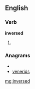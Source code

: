 ==English==

===Verb===
'''inversed'''

# {{past of|[[inverse]]}}

===Anagrams===
* {{alphagram|deeinrsv}}
* [[venerids#English|venerids]]

[[mg:inversed]]